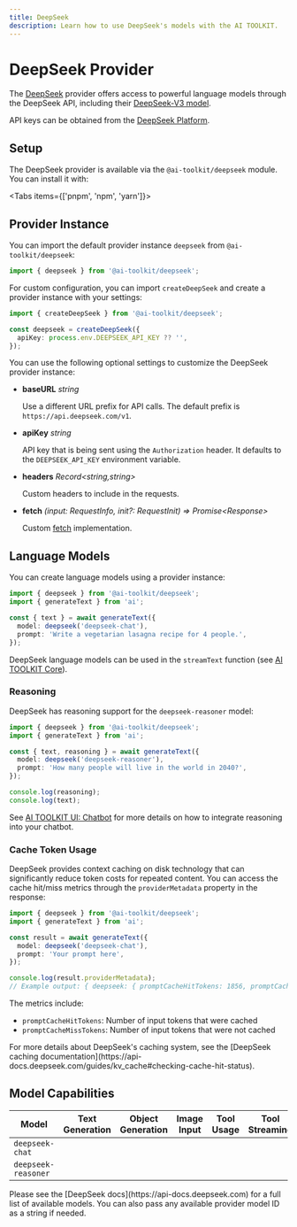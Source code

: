 ```yaml
---
title: DeepSeek
description: Learn how to use DeepSeek's models with the AI TOOLKIT.
---
```


# DeepSeek Provider

The [DeepSeek](https://www.deepseek.com) provider offers access to powerful language models through the DeepSeek API, including their [DeepSeek-V3 model](https://github.com/deepseek-ai/DeepSeek-V3).

API keys can be obtained from the [DeepSeek Platform](https://platform.deepseek.com/api_keys).

## Setup

The DeepSeek provider is available via the `@ai-toolkit/deepseek` module. You can install it with:

<Tabs items={['pnpm', 'npm', 'yarn']}>
  <Tab>
    <Snippet text="pnpm add @ai-toolkit/deepseek" dark />
  </Tab>
  <Tab>
    <Snippet text="npm install @ai-toolkit/deepseek" dark />
  </Tab>
  <Tab>
    <Snippet text="yarn add @ai-toolkit/deepseek" dark />
  </Tab>
</Tabs>

## Provider Instance

You can import the default provider instance `deepseek` from `@ai-toolkit/deepseek`:

```ts
import { deepseek } from '@ai-toolkit/deepseek';
```

For custom configuration, you can import `createDeepSeek` and create a provider instance with your settings:

```ts
import { createDeepSeek } from '@ai-toolkit/deepseek';

const deepseek = createDeepSeek({
  apiKey: process.env.DEEPSEEK_API_KEY ?? '',
});
```

You can use the following optional settings to customize the DeepSeek provider instance:

- **baseURL** _string_

  Use a different URL prefix for API calls.
  The default prefix is `https://api.deepseek.com/v1`.

- **apiKey** _string_

  API key that is being sent using the `Authorization` header. It defaults to
  the `DEEPSEEK_API_KEY` environment variable.

- **headers** _Record&lt;string,string&gt;_

  Custom headers to include in the requests.

- **fetch** _(input: RequestInfo, init?: RequestInit) => Promise&lt;Response&gt;_

  Custom [fetch](https://developer.mozilla.org/en-US/docs/Web/API/fetch) implementation.

## Language Models

You can create language models using a provider instance:

```ts
import { deepseek } from '@ai-toolkit/deepseek';
import { generateText } from 'ai';

const { text } = await generateText({
  model: deepseek('deepseek-chat'),
  prompt: 'Write a vegetarian lasagna recipe for 4 people.',
});
```

DeepSeek language models can be used in the `streamText` function
(see [AI TOOLKIT Core](/docs/ai-toolkit-core)).

### Reasoning

DeepSeek has reasoning support for the `deepseek-reasoner` model:

```ts
import { deepseek } from '@ai-toolkit/deepseek';
import { generateText } from 'ai';

const { text, reasoning } = await generateText({
  model: deepseek('deepseek-reasoner'),
  prompt: 'How many people will live in the world in 2040?',
});

console.log(reasoning);
console.log(text);
```

See [AI TOOLKIT UI: Chatbot](/docs/ai-toolkit-ui/chatbot#reasoning) for more details
on how to integrate reasoning into your chatbot.

### Cache Token Usage

DeepSeek provides context caching on disk technology that can significantly reduce token costs for repeated content. You can access the cache hit/miss metrics through the `providerMetadata` property in the response:

```ts
import { deepseek } from '@ai-toolkit/deepseek';
import { generateText } from 'ai';

const result = await generateText({
  model: deepseek('deepseek-chat'),
  prompt: 'Your prompt here',
});

console.log(result.providerMetadata);
// Example output: { deepseek: { promptCacheHitTokens: 1856, promptCacheMissTokens: 5 } }
```

The metrics include:

- `promptCacheHitTokens`: Number of input tokens that were cached
- `promptCacheMissTokens`: Number of input tokens that were not cached

<Note>
  For more details about DeepSeek's caching system, see the [DeepSeek caching
  documentation](https://api-docs.deepseek.com/guides/kv_cache#checking-cache-hit-status).
</Note>

## Model Capabilities

| Model               | Text Generation     | Object Generation   | Image Input         | Tool Usage          | Tool Streaming      |
| ------------------- | ------------------- | ------------------- | ------------------- | ------------------- | ------------------- |
| `deepseek-chat`     | <Check size={18} /> | <Check size={18} /> | <Cross size={18} /> | <Check size={18} /> | <Check size={18} /> |
| `deepseek-reasoner` | <Check size={18} /> | <Cross size={18} /> | <Cross size={18} /> | <Cross size={18} /> | <Cross size={18} /> |

<Note>
  Please see the [DeepSeek docs](https://api-docs.deepseek.com) for a full list
  of available models. You can also pass any available provider model ID as a
  string if needed.
</Note>
